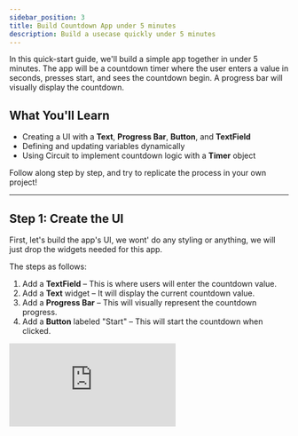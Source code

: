 ```yaml
---
sidebar_position: 3
title: Build Countdown App under 5 minutes
description: Build a usecase quickly under 5 minutes 
---
```


In this quick-start guide, we'll build a simple app together in under 5 minutes.
The app will be a countdown timer where the user enters a value in seconds, presses start, and sees the countdown begin. A progress bar will visually display the countdown.

## What You'll Learn

- Creating a UI with a **Text**, **Progress Bar**, **Button**, and **TextField**
- Defining and updating variables dynamically
- Using Circuit to implement countdown logic with a **Timer** object

Follow along step by step, and try to replicate the process in your own project!

---

## Step 1: Create the UI

First, let's build the app's UI, we wont' do any styling or anything, we will just drop the widgets needed for this app.

The steps as follows:

1. Add a **TextField** – This is where users will enter the countdown value.
2. Add a **Text** widget – It will display the current countdown value.
3. Add a **Progress Bar** – This will visually represent the countdown progress.
4. Add a **Button** labeled "Start" – This will start the countdown when clicked.

<div style={{ position: 'relative', paddingBottom: 'calc(56.15079365079365% + 41px)', height: 0, width: '100%' }}>
    <iframe
    src="https://demo.arcade.software/SnHz8GEOBtA92F4H3T5k?embed&embed_mobile=tab&embed_desktop=inline&show_copy_link=true"
    title="Arcade Flow (Mon Feb 17 2025)"
    frameBorder="0"
    loading="lazy"
    allowFullScreen
    allow="clipboard-write"
    style={{ position: 'absolute', top: 0, left: 0, width: '100%', height: '100%', colorScheme: 'light' }}
    />
</div>

---

## Step 2: Make the Countdown Functional

Now, let's bring our app to life by making the **Start** button work.

Here's the full steps of doing so. More explanation on the steps below:

<div style={{ position: 'relative', paddingBottom: 'calc(56.15079365079365% + 41px)', height: 0, width: '100%' }}>
    <iframe
    src="https://demo.arcade.software/vX8u0FeueZ086hR0ItJF?embed&embed_mobile=tab&embed_desktop=inline&show_copy_link=true"
    title="Arcade Flow (Mon Feb 17 2025)"
    frameBorder="0"
    loading="lazy"
    allowFullScreen
    allow="clipboard-write"
    style={{ position: 'absolute', top: 0, left: 0, width: '100%', height: '100%', colorScheme: 'light' }}
    />
</div>

#### Define Variables

We need two integer variables:

- `originalTimer` – Stores the initial countdown value.
- `currentTimer` – Starts at `originalTimer` and decreases by 1 every second.

#### Connect Variables to UI

- Set the **Text** widget to display `currentTimer`, so it updates in real-time.
- Set the **Progress Bar**'s value to `currentTimer / originalTimer`, ensuring it starts full (1) and decreases over time.

#### Implement Countdown Logic

1. Select the **Start** button and open its **On Pressed** event.
2. Use the **Timer** object to call a function every **1 second**.
3. Inside the function:
    - Decrease `currentTimer` by **1**.
    - Call **Refresh** to update the UI (Text and Progress Bar).

Now, when you click **Start**, the timer will begin counting down, and the progress bar will decrease accordingly.

![](./img/counterappexample.gif)

---

## Step 3: Allow Users to Set a Custom Timer

We want users to enter a new countdown value instead of using the default one.

<div style={{ position: 'relative', paddingBottom: 'calc(56.15079365079365% + 41px)', height: 0, width: '100%' }}>
    <iframe
    src="https://demo.arcade.software/DOLulMnP8iTcFSiP7A6h?embed&embed_mobile=tab&embed_desktop=inline&show_copy_link=true"
    title="Arcade Flow (Mon Feb 17 2025)"
    frameBorder="0"
    loading="lazy"
    allowFullScreen
    allow="clipboard-write"
    style={{ position: 'absolute', top: 0, left: 0, width: '100%', height: '100%', colorScheme: 'light' }}
    />
</div>


#### Use a TextField Controller

- The **TextField** widget has something called `Controller`. This is used to access it's properties during the logic building, and do things like clearing the text up.
- When you drop a TextField widget, you will find next to the controller property `text`, which is the controller name created by default
- We will access that `text` controller to retrieve the value entered by the user.

#### Set the New Timer Value


1. Open the **On Editing Complete** event for the **TextField**. This event will be called when user finish entering a value inside the TextField, like when the user click enter after typing inside the TextField
2. Add a **Parse()** node to convert the entered text (String) into an integer. (the text property of the TextField is always with the type String even if the user types a number, so we need Parse node to parse it into an integer)
3. Store the result in a new variable (`newValue`): The result from Parse can be stored in a new variable on the spot. We will use that new variable in the next step when setting a new value for the variables we created earlier
4. Set both `currentTimer` and `originalTimer` to `newValue`. This will make the variables hold the most recent value that the user typed in the TextField

Now, when the user enters a new value and presses **Enter**, the countdown will reset to that value. When they press **Start**, it will count down from the new number.

![](./img/finalcounterapp.gif)

---

## Congratulations!

You’ve successfully built your first app in Nowa! You now understand: ✅ How to create a UI ✅ How to use variables ✅ How to implement logic using Circuit

You're now ready to explore more complex apps. Check out the next guide to continue your journey!











